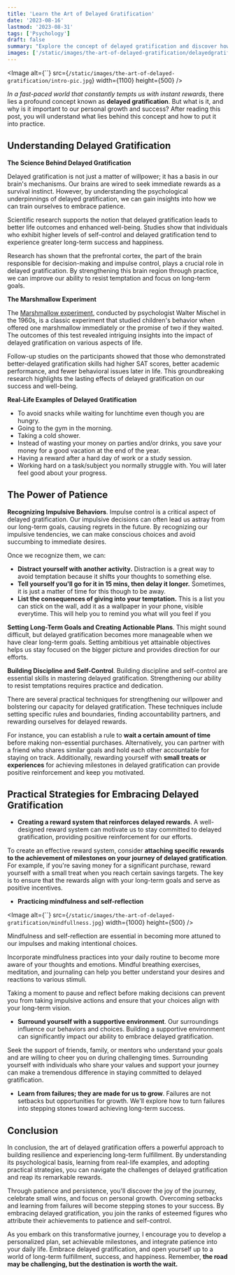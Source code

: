 ```yaml
---
title: 'Learn the Art of Delayed Gratification'
date: '2023-08-16'
lastmod: '2023-08-31'
tags: ['Psychology']
draft: false
summary: "Explore the concept of delayed gratification and discover how its practice can help us to grow and succeed."
images: ['/static/images/the-art-of-delayed-gratification/delayedgratification.jpg']
---
```


<Image
    alt={``}
    src={`/static/images/the-art-of-delayed-gratification/intro-pic.jpg`}
    width={1100}
    height={500}
/>

_In a fast-paced world that constantly tempts us with instant rewards_, there lies a profound concept known as **delayed gratification**. But what is it, and why is it important to our personal growth and success? After reading this post, you will understand what lies behind this concept and how to put it into practice.

<CollapsibleTOC toc={props.toc} exclude="Introduction" />

## Understanding Delayed Gratification

**The Science Behind Delayed Gratification**

Delayed gratification is not just a matter of willpower; it has a basis in our brain's mechanisms. Our brains are wired to seek immediate rewards as a survival instinct. However, by understanding the psychological underpinnings of delayed gratification, we can gain insights into how we can train ourselves to embrace patience.

Scientific research supports the notion that delayed gratification leads to better life outcomes and enhanced well-being. Studies show that individuals who exhibit higher levels of self-control and delayed gratification tend to experience greater long-term success and happiness.

Research has shown that the prefrontal cortex, the part of the brain responsible for decision-making and impulse control, plays a crucial role in delayed gratification. By strengthening this brain region through practice, we can improve our ability to resist temptation and focus on long-term goals.


**The Marshmallow Experiment**

The [Marshmallow experiment](https://www.simplypsychology.org/marshmallow-test.html), conducted by psychologist Walter Mischel in the 1960s, is a classic experiment that studied children's behavior when offered one marshmallow immediately or the promise of two if they waited. The outcomes of this test revealed intriguing insights into the impact of delayed gratification on various aspects of life.

Follow-up studies on the participants showed that those who demonstrated better-delayed gratification skills had higher SAT scores, better academic performance, and fewer behavioral issues later in life. This groundbreaking research highlights the lasting effects of delayed gratification on our success and well-being.

**Real-Life Examples of Delayed Gratification**

- To avoid snacks while waiting for lunchtime even though you are hungry.
- Going to the gym in the morning.
- Taking a cold shower. 
- Instead of wasting your money on parties and/or drinks, you save your money for a good vacation at the end of the year.
- Having a reward after a hard day of work or a study session.
- Working hard on a task/subject you normally struggle with. You will later feel good about your progress. 

## The Power of Patience

**Recognizing Impulsive Behaviors**. Impulse control is a critical aspect of delayed gratification. Our impulsive decisions can often lead us astray from our long-term goals, causing regrets in the future. By recognizing our impulsive tendencies, we can make conscious choices and avoid succumbing to immediate desires. 

Once we recognize them, we can: 

- **Distract yourself with another activity.** Distraction is a great way to avoid temptation because it shifts your thoughts to something else. 
- **Tell yourself you'll go for it in 15 mins, then delay it longer.** Sometimes, it is just a matter of time for this though to be away.
- **List the consequences of giving into your temptation.** This is a list you can stick on the wall, add it as a wallpaper in your phone, visible everytime. This will help you to remind you what will you feel if you 

**Setting Long-Term Goals and Creating Actionable Plans**. This might sound difficult, but delayed gratification becomes more manageable when we have clear long-term goals. Setting ambitious yet attainable objectives helps us stay focused on the bigger picture and provides direction for our efforts.

**Building Discipline and Self-Control**. Building discipline and self-control are essential skills in mastering delayed gratification. Strengthening our ability to resist temptations requires practice and dedication.

There are several practical techniques for strengthening our willpower and bolstering our capacity for delayed gratification. These techniques include setting specific rules and boundaries, finding accountability partners, and rewarding ourselves for delayed rewards.

For instance, you can establish a rule to **wait a certain amount of time** before making non-essential purchases. Alternatively, you can partner with a friend who shares similar goals and hold each other accountable for staying on track. Additionally, rewarding yourself with **small treats or experiences** for achieving milestones in delayed gratification can provide positive reinforcement and keep you motivated.


## Practical Strategies for Embracing Delayed Gratification

- **Creating a reward system that reinforces delayed rewards**. A well-designed reward system can motivate us to stay committed to delayed gratification, providing positive reinforcement for our efforts.

To create an effective reward system, consider **attaching specific rewards to the achievement of milestones on your journey of delayed gratification**. For example, if you're saving money for a significant purchase, reward yourself with a small treat when you reach certain savings targets. The key is to ensure that the rewards align with your long-term goals and serve as positive incentives.

- **Practicing mindfulness and self-reflection**

<Image
  alt={``}
  src={`/static/images/the-art-of-delayed-gratification/mindfullness.jpg`}
  width={1000}
  height={500}
/>

Mindfulness and self-reflection are essential in becoming more attuned to our impulses and making intentional choices.

Incorporate mindfulness practices into your daily routine to become more aware of your thoughts and emotions. Mindful breathing exercises, meditation, and journaling can help you better understand your desires and reactions to various stimuli.

Taking a moment to pause and reflect before making decisions can prevent you from taking impulsive actions and ensure that your choices align with your long-term vision.

- **Surround yourself with a supportive environment**. Our surroundings influence our behaviors and choices. Building a supportive environment can significantly impact our ability to embrace delayed gratification.

Seek the support of friends, family, or mentors who understand your goals and are willing to cheer you on during challenging times. Surrounding yourself with individuals who share your values and support your journey can make a tremendous difference in staying committed to delayed gratification.

- **Learn from failures; they are made for us to grow**. Failures are not setbacks but opportunities for growth. We'll explore how to turn failures into stepping stones toward achieving long-term success.

## Conclusion

In conclusion, the art of delayed gratification offers a powerful approach to building resilience and experiencing long-term fulfillment. By understanding its psychological basis, learning from real-life examples, and adopting practical strategies, you can navigate the challenges of delayed gratification and reap its remarkable rewards.

Through patience and persistence, you'll discover the joy of the journey, celebrate small wins, and focus on personal growth. Overcoming setbacks and learning from failures will become stepping stones to your success. By embracing delayed gratification, you join the ranks of esteemed figures who attribute their achievements to patience and self-control.

As you embark on this transformative journey, I encourage you to develop a personalized plan, set achievable milestones, and integrate patience into your daily life. Embrace delayed gratification, and open yourself up to a world of long-term fulfillment, success, and happiness. Remember, **the road may be challenging, but the destination is worth the wait.**
